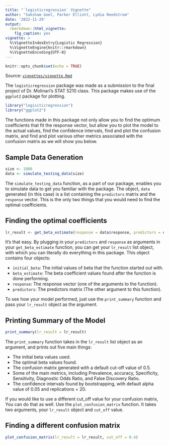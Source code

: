---
title: "`logisticregression` Vignette"
author: "Saksham Goel, Parker Elliott, Lydia Reedstrom"
date: '2022-11-29'
output: 
  rmarkdown::html_vignette:
    fig_caption: yes
vignette: >
  %\VignetteIndexEntry{Logistic Regression}
  %\VignetteEngine{knitr::rmarkdown}
  %\VignetteEncoding{UTF-8}
---

```{r setup, include=FALSE}
knitr::opts_chunk$set(echo = TRUE)
```
Source: [`vignettes/vignette.Rmd`](git@github.com:Sakshamgoel/test.git)

The `logisticregression` package was made as a submission to the final project of Dr. Molinari's STAT 5210 class. This package makes use of the `ggplot2` package for plotting.

```{r, message = FALSE, warning=FALSE}
library("logisiticregression")
library("ggplot2")
```

The functions made in this package not only allow you to find the optimum coefficients that fit the response vector, but allow you to plot the model to the actual values, find the confidence intervals, find and plot the confusion matrix, and find and plot various other metrics associated with the confusion matrix as we will show you below.

## Sample Data Generation
```{r sample data}
size <- 1000
data <- simulate_testing_data(size)
```

The `simulate_testing_data` function, as a part of our package, enables you to simulate data to get you familiar with the package. The object, `data` generated (in this case) is a list containing the `predictors` matrix and the `response` vector. This is the only two things that you would need to find the optimal coefficients.

## Finding the optimal coefficients
```{r finding coefficients}
lr_result <- get_beta_estimate(response = data$response, predictors = data$predictors)
```

It's that easy. By plugging in your `predictors` and `response` as arguments in your `get_beta_estimate` function, you can get your `lr_result` list object, with which you can literally do everything in this package. This object contains four objects:

- `initial_beta`: The initial values of beta that the function started out with.
- `beta_estimate`: The beta coefficient values found after the function is done performing.
- `response`: The response vector (one of the arguments to the function).
- `predictors`: The predictors matrix (The other argument to this function).

To see how your model performed, just use the `print_summary` function and pass your `lr_result` object as the argument.

## Printing Summary of the Model
```{r print_summary}
print_summary(lr_result = lr_result)
```

The `print_summary` function takes in the `lr_result` list object as an argument, and prints out five main things:

- The initial beta values used.
- The optimal beta values found.
- The confusion matrix generated with a default cut-off value of 0.5.
- Some of the main metrics, including Prevalence, accuracy, Specificity, Sensitivity, Diagnostic Odds Ratio, and False Discovery Ratio.
- The confidence intervals found by bootstrapping, with default alpha value of 0.05 and replications = 20.


If you would like to use a different cut_off value for your confusion matrix, You can do that as well. Use the `plot_confusion_matrix` function. It takes two arguments, your `lr_result` object and `cut_off` value.

## Finding a different confusion matrix
```{r confusion_matrix}
plot_confusion_matrix(lr_result = lr_result, cut_off = 0.4)
```